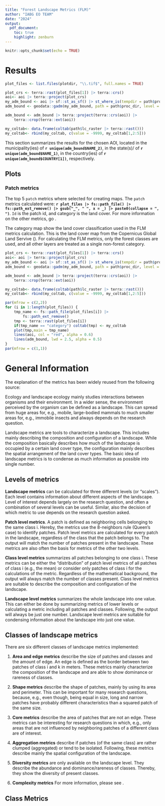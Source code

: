 ```yaml
---
title: "Forest Landscape Metrics (FLM)"
author: "IABG EO TEAM"
date: "2024"
output:
  pdf_document:
    toc: true
    highlight: zenburn
---
```


```r
knitr::opts_chunk$set(echo = TRUE)
```

# Results

```r
plot_files <- list.files(plotdir, "\\.tif$", full.names = TRUE)

plot_crs <- terra::rast(plot_files[1]) |> terra::crs()
aoi<- aoi |> terra::project(plot_crs)
my_adm_bound <- aoi |> sf::st_as_sf() |> st_where_is(tempdir = path$proc_dir)
adm_bound <- geodata::gadm(my_adm_bound, path = path$proc_dir, level = 2)

adm_bound <- adm_bound |> terra::project(terra::crs(aoi)) |> 
    terra::crop(terra::ext(aoi))

my_coltab<- data.frame(coltab(path$lc_raster |> terra::rast()))
my_coltab<- rbind(my_coltab, c(value = -9999, my_coltab[1,2:5]))

```
This section summarizes the results for the chosen AOI, located in the municipality(ies) of **`r unique(adm_bound$NAME_2)`**, in the state(s)/ of **`r unique(adm_bound$NAME_1)`**, in the country(ies) of **`r unique(adm_bound$COUNTRY[1])`**, respectively. 

## Plots




### Patch metrics

The top 5 `patch` metrics where selected for creating maps. The `patch` metrics calculated were: **`r plot_files |> fs::path_file() |> fs::path_ext_remove() |> gsub("_", " ", x = _) |> paste0(collapse = ", ")`**. `Id` is the patch id, and category is the land cover. For more information on the other metrics, go [\textcolor{blue}{here}](https://r-spatialecology.github.io/landscapemetrics/reference/index.html#patch-level-metrics).

The category map show the land cover classification used in the FLM metrics calculation. This is the land cover map from the Copernicus Global Land Servive ([\textcolor{blue}{link}](https://land.copernicus.eu/global/products/lc)). For calculating the FLM metrics, only the forest classes are used, and all other layers are treated as a single non-forest category.

```r

plot_crs <- terra::rast(plot_files[1]) |> terra::crs()
aoi<- aoi |> terra::project(plot_crs)
my_adm_bound <- aoi |> sf::st_as_sf() |> st_where_is(tempdir = path$proc_dir)
adm_bound <- geodata::gadm(my_adm_bound, path = path$proc_dir, level = 2)

adm_bound <- adm_bound |> terra::project(terra::crs(aoi)) |> 
    terra::crop(terra::ext(aoi))

my_coltab<- data.frame(coltab(path$lc_raster |> terra::rast()))
my_coltab<- rbind(my_coltab, c(value = -9999, my_coltab[1,2:5]))

par(mfrow = c(2,2))
for (i in 1:length(plot_files)) {
    tmp_name <- fs::path_file(plot_files[i]) |> 
        fs::path_ext_remove()
    tmp <- terra::rast(plot_files[i])
    if(tmp_name == "category") coltab(tmp) <- my_coltab
    plot(tmp,main = tmp_name)
    lines(aoi, col = "red", alpha = 0.6)
    lines(adm_bound, lwd = 2.5, alpha = 0.5)
}
par(mfrow = c(1,1))

```

# General Information

The explanation of the metrics has been widely reused from the following source: [\textcolor{blue}{Original}](https://r-spatialecology.github.io/landscapemetrics/articles/general_background.html#levels-of-landscape-metrics)


Ecology and landscape ecology mainly studies interactions between organisms and their environment. In a wider sense, the environment perceived by the organism can be defined as a landscape. This can spread from huge areas for, e.g., mobile, large-bodied mammals to much smaller areas for, e.g., immobile insects and always depends on the research question.

Landscape metrics are tools to characterize a landscape. This includes mainly describing the composition and configuration of a landscape. While the composition basically describes how much of the landscape is occupied by a certain land cover type, the configuration mainly describes the spatial arrangement of the land cover types. The basic idea of landscape metrics is to condense as much information as possible into single number.

## Levels of metrics

**Landscape metrics** can be calculated for three different levels (or "scales"). Each level contains information about different aspects of the landscape. Level of interest depends largely on the research question, and often a combination of several levels can be useful. Similar, also the decision of which metric to use depends on the research question asked.

**Patch level metrics**. A patch is defined as neighboring cells belonging to the same class i. Hereby, the metrics use the 8-neighbors rule (Queen's case) to identify patches. Patch level metrics are calculated for every patch in the landscape, regardless of the class that the patch belongs to. The output will match the number of patches present in the landscape. These metrics are also often the basis for metrics of the other two levels.

**Class level metrics** summarizes all patches belonging to one class i. These metrics can be either the "distribution" of patch level metrics of all patches of class i (e.g., the mean) or consider only patches of class i for the calculations of the metric. Regardless of the mathematical background, the output will always match the number of classes present. Class level metrics are suitable to describe the composition and configuration of the landscape.

**Landscape level metrics** summarizes the whole landscape into one value. This can either be done by summarizing metrics of lower levels or calculating a metric including all patches and classes. Following, the output will always be just one number. Landscape level metrics are suitable for condensing information about the landscape into just one value.

## Classes of landscape metrics

There are six different classes of landscape metrics implemented:

1. **Area and edge metrics** describe the size of patches and classes and the amount of edge. An edge is defined as the border between two patches of class i and k in meters. These metrics mainly characterize the composition of the landscape and are able to show dominance or rareness of classes.

2. **Shape metrics** describe the shape of patches, mainly by using its area and perimeter. This can be important for many research questions, because, e.g., even though, being equal in size, long and narrow patches have probably different characteristics than a squared patch of the same size.

3. **Core metrics** describe the area of patches that are not an edge. These metrics can be interesting for research questions in which, e.g., only areas that are not influenced by neighboring patches of a different class are of interest.

4. **Aggregation metrics** describe if patches (of the same class) are rather clumped (aggregated) or tend to be isolated. Following, these metrics describe mainly the spatial configuration of the landscape.

5. **Diversity metrics** are only available on the landscape level. They describe the abundance and dominance/rareness of classes. Thereby, they show the diversity of present classes.

6. **Complexity metrics** For more information, please see [\textcolor{blue}{New Metrics outside FRAGSTATS}](https://r-spatialecology.github.io/landscapemetrics/articles/new_metrics.html).

## Class Metrics


